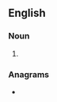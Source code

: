 {{also|plénitudes}}
==English==

===Noun===
{{head|en|noun plural form}}

# {{plural of|plenitude|lang=en}}

===Anagrams===
* {{anagrams|en|a=deeilnpstu|listened up}}